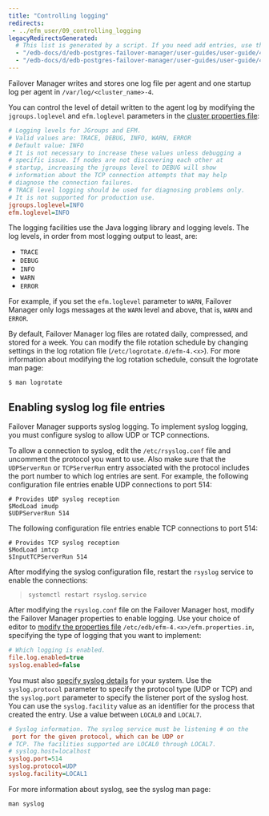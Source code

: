 ```yaml
---
title: "Controlling logging"
redirects:
 - ../efm_user/09_controlling_logging
legacyRedirectsGenerated:
  # This list is generated by a script. If you need add entries, use the `legacyRedirects` key.
  - "/edb-docs/d/edb-postgres-failover-manager/user-guides/user-guide/4.0/controlling_logging.html"
  - "/edb-docs/d/edb-postgres-failover-manager/user-guides/user-guide/4.1/controlling_logging.html"
---
```


<div id="controlling_logging" class="registered_link"></div>

Failover Manager writes and stores one log file per agent and one startup log per agent in `/var/log/<cluster_name>-4`.

You can control the level of detail written to the agent log by modifying the `jgroups.loglevel` and `efm.loglevel` parameters in the [cluster properties file](04_configuring_efm/01_cluster_properties/#loglevel):

```ini
# Logging levels for JGroups and EFM.
# Valid values are: TRACE, DEBUG, INFO, WARN, ERROR
# Default value: INFO
# It is not necessary to increase these values unless debugging a
# specific issue. If nodes are not discovering each other at
# startup, increasing the jgroups level to DEBUG will show
# information about the TCP connection attempts that may help
# diagnose the connection failures.
# TRACE level logging should be used for diagnosing problems only.
# It is not supported for production use.
jgroups.loglevel=INFO
efm.loglevel=INFO
```

The logging facilities use the Java logging library and logging levels. The log levels, in order from most logging output to least, are:

-   `TRACE`
-   `DEBUG`
-   `INFO`
-   `WARN`
-   `ERROR`

For example, if you set the `efm.loglevel` parameter to `WARN`, Failover Manager only logs messages at the `WARN` level and above, that is, `WARN` and `ERROR`.

By default, Failover Manager log files are rotated daily, compressed, and stored for a week. You can modify the file rotation schedule by changing settings in the log rotation file (`/etc/logrotate.d/efm-4.<x>`). For more information about modifying the log rotation schedule, consult the logrotate man page:

```shell
$ man logrotate
```

<div id="enabling_syslog" class="registered_link"></div>

## Enabling syslog log file entries

Failover Manager supports syslog logging. To implement syslog logging, you must configure syslog to allow UDP or TCP connections.

To allow a connection to syslog, edit the `/etc/rsyslog.conf` file and uncomment the protocol you want to use. Also make sure that the `UDPServerRun` or `TCPServerRun` entry associated with the protocol includes the port number to which log entries are sent. For example, the following configuration file entries enable UDP connections to port 514:

```shell
# Provides UDP syslog reception
$ModLoad imudp
$UDPServerRun 514
```

The following configuration file entries enable TCP connections to port 514:

```shell
# Provides TCP syslog reception
$ModLoad imtcp
$InputTCPServerRun 514
```

After modifying the syslog configuration file, restart the `rsyslog` service to enable the connections:

> `systemctl restart rsyslog.service`

After modifying the `rsyslog.conf` file on the Failover Manager host, modify the Failover Manager properties to enable logging. Use your choice of editor to [modify the properties file](04_configuring_efm/01_cluster_properties/#logtype_enabled) `/etc/edb/efm-4.<x>/efm.properties.in`, specifying the type of logging that you want to implement:

```ini
# Which logging is enabled.
file.log.enabled=true
syslog.enabled=false
```

You must also [specify syslog details](04_configuring_efm/01_cluster_properties/#syslog_logging) for your system. Use the `syslog.protocol` parameter to specify the protocol type (UDP or TCP) and the `syslog.port` parameter to specify the listener port of the syslog host. You can use the `syslog.facility` value as an identifier for the process that created the entry. Use a value between `LOCAL0` and `LOCAL7`.

```ini
# Syslog information. The syslog service must be listening # on the
 port for the given protocol, which can be UDP or
# TCP. The facilities supported are LOCAL0 through LOCAL7.
# syslog.host=localhost
syslog.port=514
syslog.protocol=UDP
syslog.facility=LOCAL1
```

For more information about syslog, see the syslog man page:

 `man syslog`
